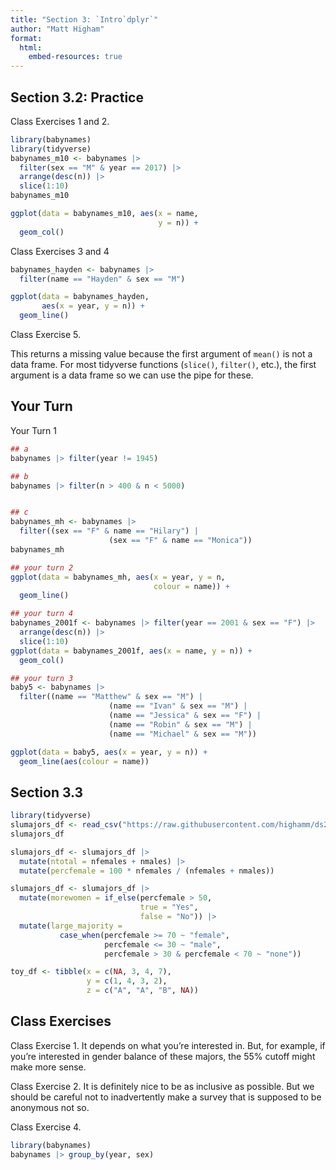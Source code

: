 ```yaml
---
title: "Section 3: `Intro`dplyr`"
author: "Matt Higham"
format: 
  html:
    embed-resources: true
---
```


## Section 3.2: Practice

Class Exercises 1 and 2.

```r
library(babynames)
library(tidyverse)
babynames_m10 <- babynames |>
  filter(sex == "M" & year == 2017) |>
  arrange(desc(n)) |>
  slice(1:10)
babynames_m10

ggplot(data = babynames_m10, aes(x = name, 
                                 y = n)) +
  geom_col()
```

Class Exercises 3 and 4

```r
babynames_hayden <- babynames |>
  filter(name == "Hayden" & sex == "M")

ggplot(data = babynames_hayden,
       aes(x = year, y = n)) +
  geom_line()
```

Class Exercise 5.

This returns a missing value because the first argument of `mean()` is not a data frame. For most tidyverse functions (`slice()`, `filter()`, etc.), the first argument is a data frame so we can use the pipe for these.

## Your Turn

Your Turn 1

```r
## a
babynames |> filter(year != 1945)

## b
babynames |> filter(n > 400 & n < 5000)


## c
babynames_mh <- babynames |>
  filter((sex == "F" & name == "Hilary") |
                      (sex == "F" & name == "Monica"))
babynames_mh

## your turn 2
ggplot(data = babynames_mh, aes(x = year, y = n,
                                colour = name)) +
  geom_line()

## your turn 4
babynames_2001f <- babynames |> filter(year == 2001 & sex == "F") |>
  arrange(desc(n)) |>
  slice(1:10)
ggplot(data = babynames_2001f, aes(x = name, y = n)) +
  geom_col()

## your turn 3
baby5 <- babynames |>
  filter((name == "Matthew" & sex == "M") |
                      (name == "Ivan" & sex == "M") |
                      (name == "Jessica" & sex == "F") |
                      (name == "Robin" & sex == "M") |
                      (name == "Michael" & sex == "M"))

ggplot(data = baby5, aes(x = year, y = n)) +
  geom_line(aes(colour = name))
```

## Section 3.3

```r
library(tidyverse)
slumajors_df <- read_csv("https://raw.githubusercontent.com/highamm/ds234_quarto/main/data_online/SLU_Majors_17_21.csv")
slumajors_df

slumajors_df <- slumajors_df |>
  mutate(ntotal = nfemales + nmales) |>
  mutate(percfemale = 100 * nfemales / (nfemales + nmales))

slumajors_df <- slumajors_df |>
  mutate(morewomen = if_else(percfemale > 50,
                             true = "Yes",
                             false = "No")) |>
  mutate(large_majority =
           case_when(percfemale >= 70 ~ "female",
                     percfemale <= 30 ~ "male",
                     percfemale > 30 & percfemale < 70 ~ "none")) 

toy_df <- tibble(x = c(NA, 3, 4, 7),
                 y = c(1, 4, 3, 2),
                 z = c("A", "A", "B", NA))
```

## Class Exercises

Class Exercise 1. It depends on what you're interested in. But, for example, if you're interested in gender balance of these majors, the 55% cutoff might make more sense.

Class Exercise 2. It is definitely nice to be as inclusive as possible. But we should be careful not to inadvertently make a survey that is supposed to be anonymous not so. 

Class Exercise 4.

```r
library(babynames)
babynames |> group_by(year, sex)
```